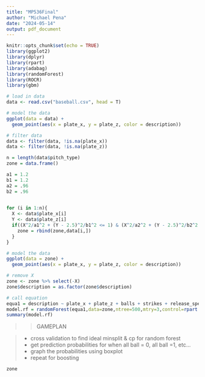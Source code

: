 ```yaml
---
title: "MP536Final"
author: "Michael Pena"
date: "2024-05-14"
output: pdf_document
---
```


```r
knitr::opts_chunk$set(echo = TRUE)
library(ggplot2)
library(dplyr)
library(rpart)
library(adabag)
library(randomForest)
library(ROCR)
library(gbm)
```


```r
# load in data
data <- read.csv("baseball.csv", head = T)

```

```r
# model the data
ggplot(data = data) +
  geom_point(aes(x = plate_x, y = plate_z, color = description))
```

```r
# filter data
data <- filter(data, !is.na(plate_x))
data <- filter(data, !is.na(plate_z))

n = length(data$pitch_type)
zone = data.frame()

a1 = 1.2
b1 = 1.2
a2 = .96
b2 = .96

  
for (i in 1:n){
  X <- data$plate_x[i]
  Y <- data$plate_z[i]
  if((X^2/a1^2 + (Y - 2.5)^2/b1^2 <= 1) & (X^2/a2^2 + (Y - 2.5)^2/b2^2 >= 1)){
    zone = rbind(zone,data[i,])
  }
}

# model the data
ggplot(data = zone) +
  geom_point(aes(x = plate_x, y = plate_z, color = description))
```

```r
# remove X
zone <- zone %>% select(-X)
zone$description = as.factor(zone$description)
```


```r
# call equation
equa1 = description ~ plate_x + plate_z + balls + strikes + release_speed + pitch_type + home_score + away_score
model.rf = randomForest(equa1,data=zone,ntree=500,mtry=3,control=rpart.control(minsplit=10,cp=.02))
summary(model.rf)
```
>> GAMEPLAN

 > + cross validation to find ideal minsplit & cp for random forest
 > + get prediction probabilities for when all ball = 0, all ball =1, etc...
 > + graph the probabilities using boxplot
 > + repeat for boosting

```r
zone
```


